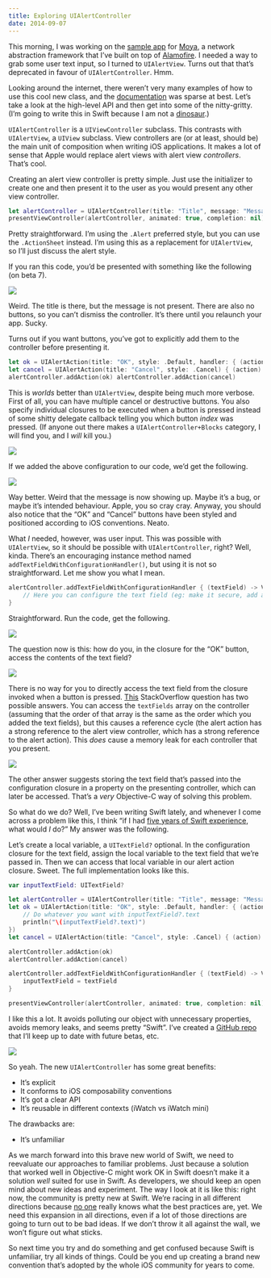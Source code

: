 ```yaml
---
title: Exploring UIAlertController
date: 2014-09-07
---
```



This morning, I was working on the [sample app](https://github.com/AshFurrow/Moya/issues/39) for [Moya](https://github.com/AshFurrow/Moya), a network abstraction framework that I’ve built on top of [Alamofire](https://github.com/Alamofire/Alamofire). I needed a way to grab some user text input, so I turned to `UIAlertView`. Turns out that that’s deprecated in favour of `UIAlertController`. Hmm.


Looking around the internet, there weren’t very many examples of how to use this cool new class, and the [documentation](https://developer.apple.com/library/prerelease/ios/documentation/UIKit/Reference/UIAlertController_class/) was sparse at best. Let’s take a look at the high-level API and then get into some of the nitty-gritty. (I’m going to write this in Swift because I am not a [dinosaur](http://t.co/Q2hvacChLu).)

`UIAlertController` is a `UIViewController` subclass. This contrasts with `UIAlertView`, a `UIView` subclass. View controllers are (or at least, should be) the main unit of composition when writing iOS applications. It makes a lot of sense that Apple would replace alert views with alert view _controllers_. That’s cool.

Creating an alert view controller is pretty simple. Just use the initializer to create one and then present it to the user as you would present any other view controller.

```swift 
let alertController = UIAlertController(title: "Title", message: "Message", preferredStyle: .Alert) 
presentViewController(alertController, animated: true, completion: nil)
```

Pretty straightforward. I’m using the `.Alert` preferred style, but you can use the `.ActionSheet` instead. I’m using this as a replacement for `UIAlertView`, so I’ll just discuss the alert style.

If you ran this code, you’d be presented with something like the following (on beta 7).

![](./C47E5C761A24426CB34230DBB2A7AF7C.png)

Weird. The title is there, but the message is not present. There are also no buttons, so you can’t dismiss the controller. It’s there until you relaunch your app. Sucky.

Turns out if you want buttons, you’ve got to explicitly add them to the controller before presenting it.

```swift 
let ok = UIAlertAction(title: "OK", style: .Default, handler: { (action) -> Void in })
let cancel = UIAlertAction(title: "Cancel", style: .Cancel) { (action) -> Void in } 
alertController.addAction(ok) alertController.addAction(cancel) 
```

This is _worlds_ better than `UIAlertView`, despite being much more verbose. First of all, you can have multiple cancel or destructive buttons. You also specify individual closures to be executed when a button is pressed instead of some shitty delegate callback telling you which button _index_ was pressed. (If anyone out there makes a `UIAlertController+Blocks` category, I will find you, and I _will_ kill you.)

![](./2A03E60C605A42789A6FAF704BB9A130.jpg)

If we added the above configuration to our code, we’d get the following.

![](./08BE65FFF6E243CAAD311D4115EC75B6.png)

Way better. Weird that the message is now showing up. Maybe it’s a bug, or maybe it’s intended behaviour. Apple, you so cray cray. Anyway, you should also notice that the “OK” and “Cancel” buttons have been styled and positioned according to iOS conventions. Neato.

What _I_ needed, however, was user input. This was possible with `UIAlertView`, so it should be possible with `UIAlertController`, right? Well, kinda. There’s an encouraging instance method named `addTextFieldWithConfigurationHandler()`, but using it is not so straightforward. Let me show you what I mean.

```swift 
alertController.addTextFieldWithConfigurationHandler { (textField) -> Void in 
    // Here you can configure the text field (eg: make it secure, add a placeholder, etc) 
} 
```

Straightforward. Run the code, get the following.

![](./9EA0E4E86AB54891A9A27BC24D1C8889.png)

The question now is this: how do you, in the closure for the “OK” button, access the contents of the text field?

![](./0E7A01300D2F49C6947664D55AC91803.gif)

There is no way for you to directly access the text field from the closure invoked when a button is pressed. [This](http://stackoverflow.com/questions/24172593/access-input-from-uialertcontroller) StackOverflow question has two possible answers. You can access the `textFields` array on the controller (assuming that the order of that array is the same as the order which you added the text fields), but this causes a reference cycle (the alert action has a strong reference to the alert view controller, which has a strong reference to the alert action). This _does_ cause a memory leak for each controller that you present.

![](./31715566B57649FF8B277A3063191734.png)

The other answer suggests storing the text field that’s passed into the configuration closure in a property on the presenting controller, which can later be accessed. That’s a _very_ Objective-C way of solving this problem.

So what do we do? Well, I’ve been writing Swift lately, and whenever I come across a problem like this, I think “if I had [five years of Swift experience](http://instagram.com/p/rWyQdUDBhH), what would _I_ do?” My answer was the following.

Let’s create a local variable, a `UITextField?` optional. In the configuration closure for the text field, assign the local variable to the text field that we’re passed in. Then we can access that local variable in our alert action closure. Sweet. The full implementation looks like this.

```swift 
var inputTextField: UITextField?

let alertController = UIAlertController(title: "Title", message: "Message", preferredStyle: .Alert) 
let ok = UIAlertAction(title: "OK", style: .Default, handler: { (action) -> Void in 
    // Do whatever you want with inputTextField?.text 
    println("\(inputTextField?.text)")
})
let cancel = UIAlertAction(title: "Cancel", style: .Cancel) { (action) -> Void in } 

alertController.addAction(ok) 
alertController.addAction(cancel) 

alertController.addTextFieldWithConfigurationHandler { (textField) -> Void in 
    inputTextField = textField 
} 

presentViewController(alertController, animated: true, completion: nil) 

```

I like this a lot. It avoids polluting our object with unnecessary properties, avoids memory leaks, and seems pretty “Swift”. I’ve created a [GitHub repo](https://github.com/AshFurrow/UIAlertController-Example) that I’ll keep up to date with future betas, etc.

![](./09B8BCEA8BBE48239C07298CD4112B53.jpg)

So yeah. The new `UIAlertController` has some great benefits:

- It’s explicit
- It conforms to iOS composability conventions
- It’s got a clear API
- It’s reusable in different contexts (iWatch vs iWatch mini)

The drawbacks are:

- It’s unfamiliar

As we march forward into this brave new world of Swift, we need to reevaluate our approaches to familiar problems. Just because a solution that worked well in Objective-C might work OK in Swift doesn’t make it a solution _well_ suited for use in Swift. As developers, we should keep an open mind about new ideas and experiment. The way I look at it is like this: right now, the community is pretty new at Swift. We’re racing in all different directions because [no one](http://robnapier.net/i-dont-know-swift) really knows what the best practices are, yet. We need this expansion in all directions, even if a lot of those directions are going to turn out to be bad ideas. If we don’t throw it all against the wall, we won’t figure out what sticks.

So next time you try and do something and get confused because Swift is unfamiliar, try all kinds of things. Could be you end up creating a brand new convention that’s adopted by the whole iOS community for years to come.

  